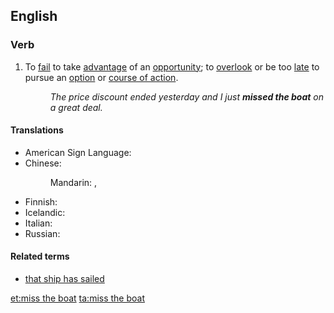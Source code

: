 ==English==

===Verb===
{{en-verb|head=[[miss]] the [[boat]]|misses the boat|missing the boat|missed the boat}}

# {{label|en|idiomatic}} To [[fail]] to take [[advantage]] of an [[opportunity]]; to [[overlook]] or be too [[late]] to pursue an [[option]] or [[course of action]].
#: ''The price discount ended yesterday and I just '''missed the boat''' on a great deal.''

====Translations====
{{trans-top|fail to take advantage of an opportunity}}
* American Sign Language: {{t|ase|(TRAIN) 1@NearHand-FingerUp-1@InsideChesthigh-FingerUp 1@NearHand-FingerForward-1@DistalInsideChesthigh-FingerForward A@Chest-PalmBack CirclesVert|tr=[[TRAIN GO SORRY]]}} <!-- apologies for the messy link; common ASL idiom, expressed as best I can -->
* Chinese:
*: Mandarin: {{t|cmn|錯過機會|sc=Hani}}, {{t|cmn|错过机会|tr=cuòguò jīhuì|sc=Hani}}
{{trans-mid}}
* Finnish: {{t+|fi|myöhästyä}} {{t+|fi|juna|alt=junasta}} {{qualifier|miss the train}}
* Icelandic: {{t|is|verða af tækifæri}}
* Italian: {{t|it|perdere il treno}}
* Russian: {{t|ru|по́езд ушёл}} {{qualifier|lit.: the train is gone}}
{{trans-bottom}}

====Related terms====
* [[that ship has sailed]]

[[et:miss the boat]]
[[ta:miss the boat]]